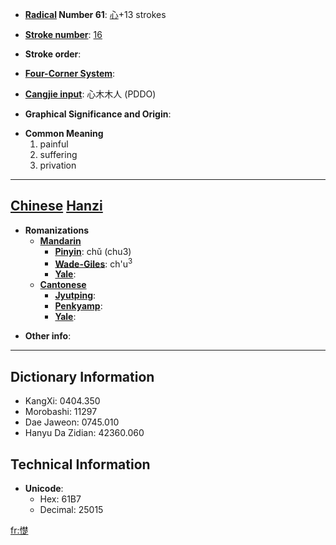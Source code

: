 * '''[[Wiktionary:Chinese radical index| Radical]] Number 61''': [[Wiktionary:Chinese radical index 心|心]]+13 strokes

* '''[[Wiktionary:Chinese total strokes index|Stroke number]]''': [[Wiktionary:Chinese total strokes index 16|16]]

* '''Stroke order''': 

* '''[[Wiktionary:Chinese four corner index|Four-Corner System]]''': 

* '''[[Wiktionary:Chinese Cangjie index|Cangjie input]]''': 心木木人 (PDDO)

* '''Graphical Significance and Origin''': 

* '''Common Meaning'''
*#painful
*# suffering
*# privation


----

== [[Chinese]] [[Hanzi]] ==

* '''Romanizations'''
** '''[[Mandarin]]'''
*** '''[[Pinyin]]''': chǔ (chu3)
*** '''[[Wade-Giles]]''': ch'u<sup>3</sup>
*** '''[[Yale]]''': 
** '''[[Cantonese]]'''
*** '''[[Jyutping]]''':
*** '''[[Penkyamp]]''': 
*** '''[[Yale]]''': 

* '''Other info''': 

----

== Dictionary Information ==

* KangXi: 0404.350
* Morobashi: 11297
* Dae Jaweon: 0745.010
* Hanyu Da Zidian: 42360.060

== Technical Information ==

* '''Unicode''':
** Hex: 61B7
** Decimal: 25015

[[fr:憷]]